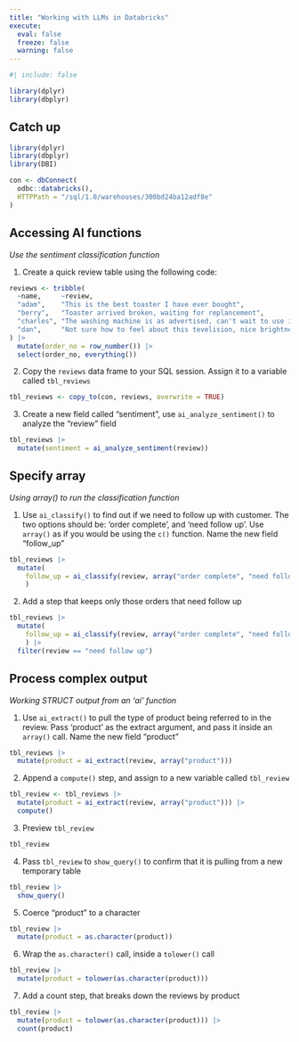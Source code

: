 ```yaml
---
title: "Working with LLMs in Databricks"
execute: 
  eval: false
  freeze: false
  warning: false
---
```


```r
#| include: false

library(dplyr)
library(dbplyr)
```

## Catch up {.unnumbered}

```r
library(dplyr)
library(dbplyr)
library(DBI)

con <- dbConnect(
  odbc::databricks(),
  HTTPPath = "/sql/1.0/warehouses/300bd24ba12adf8e"
)

```

## Accessing AI functions
*Use the sentiment classification function*

1. Create a quick review table using the following code:

```r
reviews <- tribble(
  ~name,     ~review, 
  "adam",    "This is the best toaster I have ever bought",
  "berry",   "Toaster arrived broken, waiting for replancement",
  "charles", "The washing machine is as advertised, can't wait to use it",
  "dan",     "Not sure how to feel about this tevelision, nice brightness but bad definition"
) |> 
  mutate(order_no = row_number()) |> 
  select(order_no, everything())
```

2. Copy the `reviews` data frame to your SQL session. Assign it to a variable
called `tbl_reviews`

```r
tbl_reviews <- copy_to(con, reviews, overwrite = TRUE)
```

3. Create a new field called "sentiment", use `ai_analyze_sentiment()` to 
analyze the "review" field

```r
tbl_reviews |> 
  mutate(sentiment = ai_analyze_sentiment(review))
```

## Specify array
*Using array() to run the classification function*

1. Use `ai_classify()` to find out if we need to follow up with customer. The 
two options should be: 'order complete', and 'need follow up'. Use `array()`
as if you would be using the `c()` function. Name the new field "follow_up"

```r
tbl_reviews |> 
  mutate(
    follow_up = ai_classify(review, array("order complete", "need follow up"))
    )
```

2. Add a step that keeps only those orders that need follow up

```r
tbl_reviews |> 
  mutate(
    follow_up = ai_classify(review, array("order complete", "need follow up"))
    ) |> 
  filter(review == "need follow up")
```

## Process complex output
*Working STRUCT output from an 'ai' function*

1. Use `ai_extract()` to pull the type of product being referred to in the
review. Pass 'product' as the extract argument, and pass it inside an `array()`
call. Name the new field "product"

```r
tbl_reviews |> 
  mutate(product = ai_extract(review, array("product")))
```


2. Append a `compute()` step, and assign to a new variable called `tbl_review`

```r
tbl_review <- tbl_reviews |> 
  mutate(product = ai_extract(review, array("product"))) |> 
  compute()
```

3. Preview `tbl_review`

```r
tbl_review 
```

4. Pass `tbl_review` to `show_query()` to confirm that it is pulling from a 
new temporary table

```r
tbl_review |> 
  show_query()
```

5. Coerce "product" to a character

```r
tbl_review |> 
  mutate(product = as.character(product))
```

6. Wrap the `as.character()` call, inside a `tolower()` call

```r
tbl_review |> 
  mutate(product = tolower(as.character(product)))
```

7. Add a count step, that breaks down the reviews by product

```r
tbl_review |> 
  mutate(product = tolower(as.character(product))) |> 
  count(product)
```

